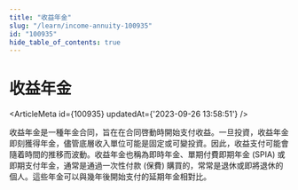 ```yaml
---
title: "收益年金"
slug: "/learn/income-annuity-100935"
id: "100935"
hide_table_of_contents: true
---
```



# 收益年金

<ArticleMeta id={100935} updatedAt={'2023-09-26 13:58:51'} />
<div className='border-solid border-b border-t-0 my-4 border-[var(--ifm-color-gray-300)]' />

收益年金是一種年金合同，旨在在合同啓動時開始支付收益。一旦投資，收益年金即刻獲得年金，儘管底層收入單位可能是固定或可變投資。因此，收益支付可能會隨着時間的推移而波動。收益年金也稱為即時年金、單期付費即期年金 (SPIA) 或即期支付年金，通常是通過一次性付款 (保費) 購買的，常常是退休或即將退休的個人。這些年金可以與幾年後開始支付的延期年金相對比。
